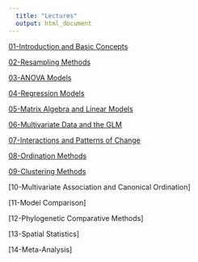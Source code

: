 ```yaml
---
  title: "Lectures"
  output: html_document
---
```


[01-Introduction and Basic Concepts](https://deanadams.github.io/BioStats/Lectures/01-Intro-Basics.html)

[02-Resampling Methods](https://deanadams.github.io/BioStats/Lectures/02-Resampling.html)

[03-ANOVA Models](https://deanadams.github.io/BioStats/Lectures/03-ANOVA.html)

[04-Regression Models](https://deanadams.github.io/BioStats/Lectures/04-Regression.html)

[05-Matrix Algebra and Linear Models](https://deanadams.github.io/BioStats/Lectures/05-Matrix-Algebra-LM.html)

[06-Multivariate Data and the GLM](https://deanadams.github.io/BioStats/Lectures/06-Multivariate-LM.html)

[07-Interactions and Patterns of Change](https://deanadams.github.io/BioStats/Lectures/07-Interactions-TrajAnal.html)

[08-Ordination Methods](https://deanadams.github.io/BioStats/Lectures/08-Ordination.html)

[09-Clustering Methods](https://deanadams.github.io/BioStats/Lectures/09-Clustering.html)

[10-Multivariate Association and Canonical Ordination]

[11-Model Comparison]

[12-Phylogenetic Comparative Methods]

[13-Spatial Statistics]

[14-Meta-Analysis]
